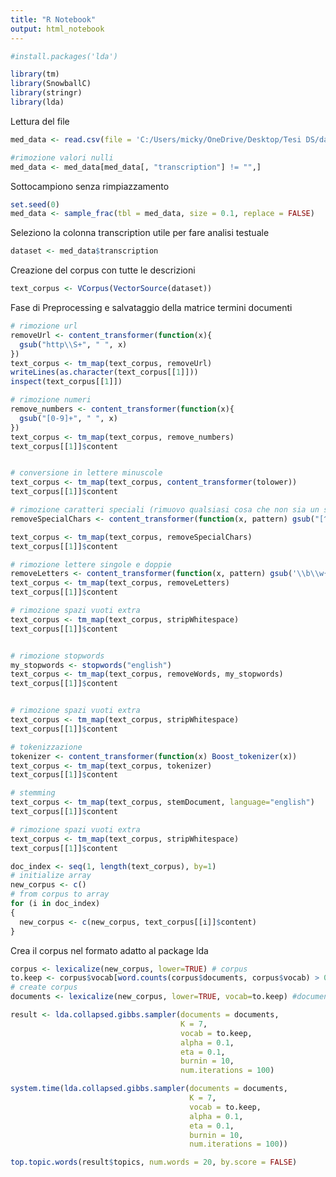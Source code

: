 ```yaml
---
title: "R Notebook"
output: html_notebook
---
```


```r
#install.packages('lda')
```
```r
library(tm)
library(SnowballC)
library(stringr)
library(lda)
```

Lettura del file 

```r
med_data <- read.csv(file = 'C:/Users/micky/OneDrive/Desktop/Tesi DS/data/med_transcription.csv')
```

```r
#rimozione valori nulli
med_data <- med_data[med_data[, "transcription"] != "",]
```

Sottocampiono senza rimpiazzamento
```r
set.seed(0)
med_data <- sample_frac(tbl = med_data, size = 0.1, replace = FALSE)
```

Seleziono la colonna transcription utile per fare analisi testuale
```r
dataset <- med_data$transcription
```

Creazione del corpus con tutte le descrizioni
```r
text_corpus <- VCorpus(VectorSource(dataset))
```

Fase di Preprocessing e salvataggio della matrice termini documenti
```r
# rimozione url
removeUrl <- content_transformer(function(x){
  gsub("http\\S+", " ", x)
})
text_corpus <- tm_map(text_corpus, removeUrl)
writeLines(as.character(text_corpus[[1]]))
inspect(text_corpus[[1]])

# rimozione numeri
remove_numbers <- content_transformer(function(x){
  gsub("[0-9]+", " ", x)
})
text_corpus <- tm_map(text_corpus, remove_numbers)
text_corpus[[1]]$content


# conversione in lettere minuscole
text_corpus <- tm_map(text_corpus, content_transformer(tolower))
text_corpus[[1]]$content

# rimozione caratteri speciali (rimuovo qualsiasi cosa che non sia un simbolo alfanumerico o punteggiatura)
removeSpecialChars <- content_transformer(function(x, pattern) gsub("[^a-zA-Z0-9 ]"," ",x))

text_corpus <- tm_map(text_corpus, removeSpecialChars)
text_corpus[[1]]$content

# rimozione lettere singole e doppie
removeLetters <- content_transformer(function(x, pattern) gsub('\\b\\w{1,2}\\s'," ",x))
text_corpus <- tm_map(text_corpus, removeLetters)
text_corpus[[1]]$content

# rimozione spazi vuoti extra
text_corpus <- tm_map(text_corpus, stripWhitespace)
text_corpus[[1]]$content


# rimozione stopwords
my_stopwords <- stopwords("english")
text_corpus <- tm_map(text_corpus, removeWords, my_stopwords)
text_corpus[[1]]$content


# rimozione spazi vuoti extra
text_corpus <- tm_map(text_corpus, stripWhitespace)
text_corpus[[1]]$content

# tokenizzazione
tokenizer <- content_transformer(function(x) Boost_tokenizer(x))
text_corpus <- tm_map(text_corpus, tokenizer)
text_corpus[[1]]$content

# stemming
text_corpus <- tm_map(text_corpus, stemDocument, language="english")
text_corpus[[1]]$content

# rimozione spazi vuoti extra
text_corpus <- tm_map(text_corpus, stripWhitespace)
text_corpus[[1]]$content
```

```r
doc_index <- seq(1, length(text_corpus), by=1)
# initialize array
new_corpus <- c()
# from corpus to array
for (i in doc_index)
{
  new_corpus <- c(new_corpus, text_corpus[[i]]$content)
}
```

Crea il corpus nel formato adatto al package lda
```r
corpus <- lexicalize(new_corpus, lower=TRUE) # corpus
to.keep <- corpus$vocab[word.counts(corpus$documents, corpus$vocab) > 0] #vocabulary
# create corpus
documents <- lexicalize(new_corpus, lower=TRUE, vocab=to.keep) #documents
```


```r
result <- lda.collapsed.gibbs.sampler(documents = documents,
                                      K = 7,
                                      vocab = to.keep,
                                      alpha = 0.1,
                                      eta = 0.1,
                                      burnin = 10,
                                      num.iterations = 100)
```


```r
system.time(lda.collapsed.gibbs.sampler(documents = documents,
                                        K = 7,
                                        vocab = to.keep,
                                        alpha = 0.1,
                                        eta = 0.1,
                                        burnin = 10,
                                        num.iterations = 100))
```

```r
top.topic.words(result$topics, num.words = 20, by.score = FALSE)
```